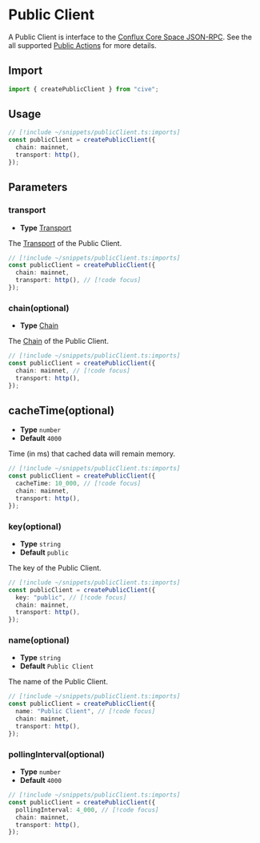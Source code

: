 # Public Client

A Public Client is interface to the [Conflux Core Space JSON-RPC](https://doc.confluxnetwork.org/docs/core/build/json-rpc/). See the all supported [Public Actions](/docs/actions/public/introduction) for more details.

## Import

```ts twoslash
import { createPublicClient } from "cive";
```

## Usage

```ts twoslash
// [!include ~/snippets/publicClient.ts:imports]
const publicClient = createPublicClient({
  chain: mainnet,
  transport: http(),
});
```

## Parameters

### transport

- **Type** [Transport](#/docs/clients/transports/http)

The [Transport](/docs/clients/transports/http) of the Public Client.

```ts twoslash
// [!include ~/snippets/publicClient.ts:imports]
const publicClient = createPublicClient({
  chain: mainnet,
  transport: http(), // [!code focus]
});
```

### chain(optional)

- **Type** [Chain](#TODO)

The [Chain](#TODO) of the Public Client.

```ts twoslash
// [!include ~/snippets/publicClient.ts:imports]
const publicClient = createPublicClient({
  chain: mainnet, // [!code focus]
  transport: http(),
});
```

## cacheTime(optional)

- **Type** `number`
- **Default** `4000`

Time (in ms) that cached data will remain memory.

```ts twoslash
// [!include ~/snippets/publicClient.ts:imports]
const publicClient = createPublicClient({
  cacheTime: 10_000, // [!code focus]
  chain: mainnet,
  transport: http(),
});
```

### key(optional)

- **Type** `string`
- **Default** `public`

The key of the Public Client.

```ts twoslash
// [!include ~/snippets/publicClient.ts:imports]
const publicClient = createPublicClient({
  key: "public", // [!code focus]
  chain: mainnet,
  transport: http(),
});
```

### name(optional)

- **Type** `string`
- **Default** `Public Client`

The name of the Public Client.

```ts twoslash
// [!include ~/snippets/publicClient.ts:imports]
const publicClient = createPublicClient({
  name: "Public Client", // [!code focus]
  chain: mainnet,
  transport: http(),
});
```

### pollingInterval(optional)

- **Type** `number`
- **Default** `4000`

```ts twoslash
// [!include ~/snippets/publicClient.ts:imports]
const publicClient = createPublicClient({
  pollingInterval: 4_000, // [!code focus]
  chain: mainnet,
  transport: http(),
});
```
